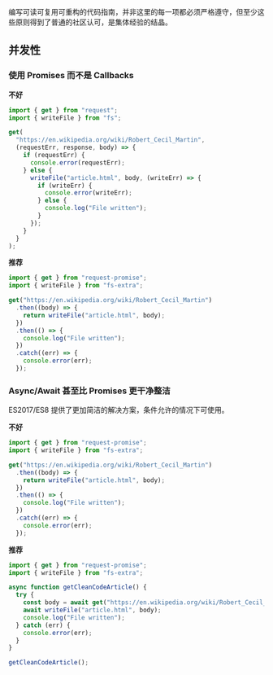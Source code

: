 
<Meta title="代码编写指南/并发性" />

编写可读可复用可重构的代码指南，并非这里的每一项都必须严格遵守，但至少这些原则得到了普通的社区认可，是集体经验的结晶。

## **并发性**

### 使用 Promises 而不是 Callbacks

**不好**

```javascript
import { get } from "request";
import { writeFile } from "fs";

get(
  "https://en.wikipedia.org/wiki/Robert_Cecil_Martin",
  (requestErr, response, body) => {
    if (requestErr) {
      console.error(requestErr);
    } else {
      writeFile("article.html", body, (writeErr) => {
        if (writeErr) {
          console.error(writeErr);
        } else {
          console.log("File written");
        }
      });
    }
  }
);
```

**推荐**

```javascript
import { get } from "request-promise";
import { writeFile } from "fs-extra";

get("https://en.wikipedia.org/wiki/Robert_Cecil_Martin")
  .then((body) => {
    return writeFile("article.html", body);
  })
  .then(() => {
    console.log("File written");
  })
  .catch((err) => {
    console.error(err);
  });
```

### Async/Await 甚至比 Promises 更干净整洁

ES2017/ES8 提供了更加简洁的解决方案，条件允许的情况下可使用。

**不好**

```javascript
import { get } from "request-promise";
import { writeFile } from "fs-extra";

get("https://en.wikipedia.org/wiki/Robert_Cecil_Martin")
  .then((body) => {
    return writeFile("article.html", body);
  })
  .then(() => {
    console.log("File written");
  })
  .catch((err) => {
    console.error(err);
  });
```

**推荐**

```javascript
import { get } from "request-promise";
import { writeFile } from "fs-extra";

async function getCleanCodeArticle() {
  try {
    const body = await get("https://en.wikipedia.org/wiki/Robert_Cecil_Martin");
    await writeFile("article.html", body);
    console.log("File written");
  } catch (err) {
    console.error(err);
  }
}

getCleanCodeArticle();
```

